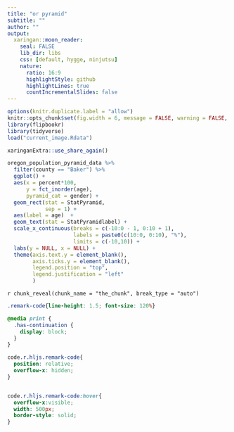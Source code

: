 ```yaml
---
title: "or pyramid"
subtitle: ""
author: ""
output:
  xaringan::moon_reader:
    seal: FALSE
    lib_dir: libs
    css: [default, hygge, ninjutsu]
    nature:
      ratio: 16:9
      highlightStyle: github
      highlightLines: true
      countIncrementalSlides: false
---
```




```r
options(knitr.duplicate.label = "allow")
knitr::opts_chunk$set(fig.width = 6, message = FALSE, warning = FALSE, comment = "", cache = F)
library(flipbookr)
library(tidyverse)
load("current_image.Rdata")
```


```r
xaringanExtra::use_share_again()
```


```r
oregon_population_pyramid_data %>%
  filter(county == "Baker") %>%
  ggplot() + 
  aes(x = percent*100, 
      y = fct_inorder(age), 
      pyramid_cat = gender) +
  geom_rect(stat = StatPyramid,
            sep = 1) + 
  aes(label = age)  + 
  geom_text(stat = StatPyramidlabel) + 
  scale_x_continuous(breaks = c(-10:0 - 1, 0:10 + 1),
                     labels = paste0(c(10:0, 0:10), "%"),
                     limits = c(-10,10)) + 
  labs(y = NULL, x = NULL) + 
  theme(axis.text.y = element_blank(),
        axis.ticks.y = element_blank(),
        legend.position = "top",
        legend.justification = "left"
        )
```

`r chunk_reveal(chunk_name = "the_chunk", break_type = "auto")`



```css
.remark-code{line-height: 1.5; font-size: 120%}

@media print {
  .has-continuation {
    display: block;
  }
}

code.r.hljs.remark-code{
  position: relative;
  overflow-x: hidden;
}


code.r.hljs.remark-code:hover{
  overflow-x:visible;
  width: 500px;
  border-style: solid;
}
```

